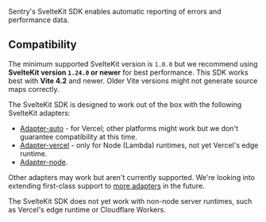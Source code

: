 Sentry's SvelteKit SDK enables automatic reporting of errors and performance data.

## Compatibility

The minimum supported SvelteKit version is `1.0.0` but we recommend using **SvelteKit version `1.24.0` or newer** for best performance.
This SDK works best with **Vite 4.2** and newer. Older Vite versions might not generate source maps correctly.

<Note>

The SvelteKit SDK is designed to work out of the box with the following SvelteKit adapters:

- [Adapter-auto](https://kit.svelte.dev/docs/adapter-auto) - for Vercel; other platforms might work but we don't guarantee compatibility at this time.
- [Adapter-vercel](https://kit.svelte.dev/docs/adapter-vercel) - only for Node (Lambda) runtimes, not yet Vercel's edge runtime.
- [Adapter-node](https://kit.svelte.dev/docs/adapter-node).

Other adapters may work but aren't currently supported.
We're looking into extending first-class support to [more adapters](https://kit.svelte.dev/docs/adapters) in the future.

The SvelteKit SDK does not yet work with non-node server runtimes, such as Vercel's edge runtime or Cloudflare Workers.

</Note>
